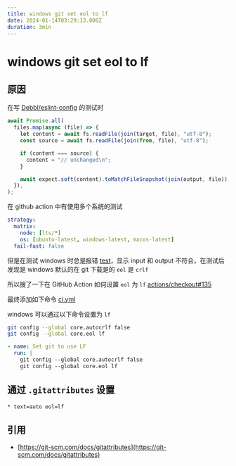 ```yaml
---
title: windows git set eol to lf
date: 2024-01-14T03:29:13.000Z
duration: 3min
---
```


# windows git set eol to lf

## 原因

在写 [Debbl/eslint-config](https://github.com/Debbl/eslint-config) 的测试时

```ts filename="fixture.text.ts"
await Promise.all(
  files.map(async (file) => {
    let content = await fs.readFile(join(target, file), "utf-8");
    const source = await fs.readFile(join(from, file), "utf-8");

    if (content === source) {
      content = "// unchanged\n";
    }

    await expect.soft(content).toMatchFileSnapshot(join(output, file));
  }),
);
```

在 github action 中有使用多个系统的测试

```yml
strategy:
  matrix:
    node: [lts/*]
    os: [ubuntu-latest, windows-latest, macos-latest]
  fail-fast: false
```

但是在测试 windows 时总是报错 [test](https://github.com/Debbl/eslint-config/actions/runs/6914251251/job/18811912790)，显示 input 和 output 不符合，在测试后发现是 windows 默认的在 git 下载是的 `eol` 是 `crlf`

所以搜了一下在 GitHub Action 如何设置 `eol` 为 `lf` [actions/checkout#135](https://github.com/actions/checkout/issues/135)

最终添加如下命令 [ci.yml](https://github.com/Debbl/eslint-config/blob/main/.github/workflows/ci.yml)

windows 可以通过以下命令设置为 `lf`

```bash
git config --global core.autocrlf false
git config --global core.eol lf
```

```yml
- name: Set git to use LF
  run: |
    git config --global core.autocrlf false
    git config --global core.eol lf
```

## 通过 `.gitattributes` 设置

```
* text=auto eol=lf
```

## 引用

- [https://git-scm.com/docs/gitattributes](https://git-scm.com/docs/gitattributes)

